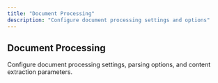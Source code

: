 ```yaml
---
title: "Document Processing"
description: "Configure document processing settings and options"
---
```


## Document Processing

Configure document processing settings, parsing options, and content extraction parameters. 